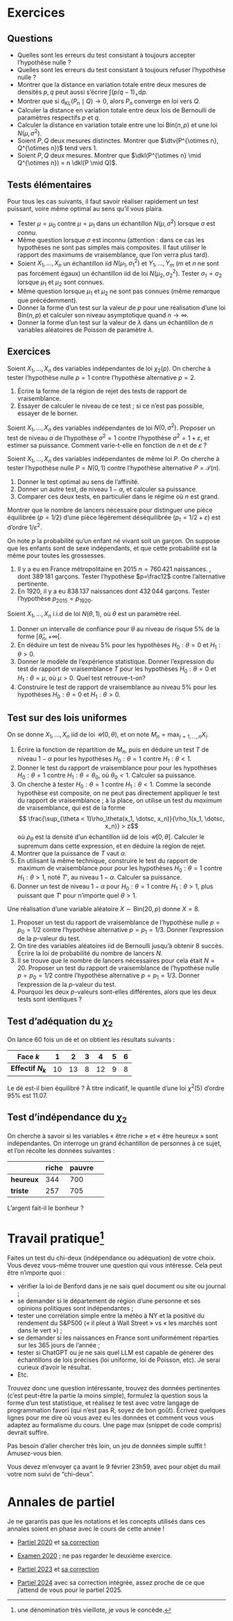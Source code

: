 # Exercices {.unnumbered}

## Questions

- Quelles sont les erreurs du test consistant à toujours accepter l'hypothèse nulle ?
- Quelles sont les erreurs du test consistant à toujours refuser l'hypothèse nulle ?
- Montrer que la distance en variation totale entre deux mesures de densités $p,q$ peut aussi s'écrire $\int(p/q-1)_+ \mathrm{d}p$. 
- Montrer que si $\mathrm{d}_{\mathrm{KL}}(P_n \mid Q) \to 0$, alors $P_n$ converge en loi vers $Q$. 
- Calculer la distance en variation totale entre deux lois de Bernoulli de paramètres respectifs $p$ et $q$.
- Calculer la distance en variation totale entre une loi $\mathrm{Bin}(n,p)$ et une loi $N(\mu,\sigma^2)$. 
- Soient $P,Q$ deux mesures distinctes. Montrer que $\dtv(P^{\otimes n}, Q^{\otimes n})$ tend vers 1. 
- Soient $P,Q$ deux mesures. Montrer que $\dkl(P^{\otimes n} \mid Q^{\otimes n}) = n \dkl(P \mid Q)$. 

## Tests élémentaires

Pour tous les cas suivants, il faut savoir réaliser rapidement un test puissant, voire même optimal au sens qu'il vous plaira. 

- Tester $\mu = \mu_0$ contre $\mu = \mu_1$ dans un échantillon $N(\mu, \sigma^2)$ lorsque $\sigma$ est connu. 
- Même question lorsque $\sigma$ est inconnu (attention : dans ce cas les hypothèses ne sont pas simples mais composites. Il faut utiliser le rapport des maximums de vraisemblance, que l'on verra plus tard). 
- Soient $X_1, \dotsc, X_n$ un échantillon iid $N(\mu_1,\sigma_1^2)$ et $Y_1, \dotsc, Y_m$ ($m$ et $n$ ne sont pas forcément égaux) un échantillon iid de loi $N(\mu_2,\sigma_2^2)$. Tester $\sigma_1 = \sigma_2$ lorsque $\mu_1$ et $\mu_2$ sont connues. 
- Même question lorsque $\mu_1$ et $\mu_2$ ne sont pas connues (même remarque que précédemment).  
- Donner la forme d'un test sur la valeur de $p$ pour une réalisation d'une loi $\mathrm{Bin}(n,p)$ et calculer son niveau asymptotique quand $n\to\infty$. 
- Donner la forme d'un test sur la valeur de $\lambda$ dans un échantillon de $n$ variables aléatoires de Poisson de paramètre $\lambda$. 
  
## Exercices

:::{#exr-testchideux}

Soient $X_1, \dotsc, X_n$ des variables indépendantes de loi $\chi_2(p)$. On cherche à tester l'hypothèse nulle $p=1$ contre l'hypothèse alternative $p=2$. 

1. Écrire la forme de la région de rejet des tests de rapport de vraisemblance. 
2. Essayer de calculer le niveau de ce test ; si ce n'est pas possible, essayer de le borner. 

:::

:::{#exr-testvar}

Soient $X_1, \dotsc, X_n$ des variables indépendantes de loi $N(0,\sigma^2)$. Proposer un test de niveau $\alpha$ de l'hypothèse $\sigma^2=1$ contre l'hypothèse $\sigma^2 = 1+\varepsilon$, et estimer sa puissance. Comment varie-t-elle en fonction de $n$ et de $\varepsilon$ ?

:::

:::{#exr-testrandom}

Soient $X_1, \dotsc, X_n$ des variables indépendantes de même loi $P$. On cherche à tester l'hypothèse nulle $P = N(0,1)$ contre l'hypothèse alternative $P = \mathscr{T}(n)$. 

1. Donner le test optimal au sens de l'affinité. 
2. Donner un autre test, de niveau $1-\alpha$, et calculer sa puissance. 
3. Comparer ces deux tests, en particulier dans le régime où $n$ est grand. 
:::

:::{#exr-samplecomplexity}

Montrer que le nombre de lancers nécessaire pour distinguer une pièce équilibrée $(p=1/2)$ d'une pièce légèrement déséquilibrée ($p_1 = 1/2 + \varepsilon$) est d'ordre $1/\varepsilon^2$. 

:::


:::{#exr-bintest}

On note $p$ la probabilité qu'un enfant né vivant soit un garçon. On suppose que les enfants sont de sexe indépendants, et que cette probabilité est la même pour toutes les grossesses.

1. Il y a eu en France métropolitaine en 2015 $n=760\,421$ naissances.
, dont $389\,181$ garçons. Tester l'hypothèse $p=\frac12$ contre l'alternative pertinente.
1. En 1920, il y a eu $838\,137$ naissances dont $432\,044$ garçons. Tester l'hypothèse $p_{2015}=p_{1920}$.

:::


:::{#exr-testsdivers}


Soient $X_1, \dotsc, X_n$ i.i.d de loi $N(\theta,1)$, où $\theta$ est un paramètre réel. 

1. Donner un intervalle de confiance pour $\theta$ au niveau de risque $5\%$ de la forme $[\hat{\theta}_n, +\infty[$. 
2. En déduire un test de niveau $5\%$ pour les hypothèses $H_0: \theta = 0$ et $H_1: \theta >0$.
3. Donner le modèle de l'expérience statistique. Donner l'expression du test de rapport de vraisemblance $T$ pour les hypothèses $H_0: \theta =0$ et $H_1: \theta = \mu$, où $\mu >0$. Quel test retrouve-t-on? 
4. Construire le test de rapport de vraisemblance au niveau $5\%$ pour les hypothèses $H_0: \theta = 0$ et $H_1: \theta >0$.

:::

:::{#exr-testunif}


## Test sur des lois uniformes 

On se donne $X_1, \dots, X_n$ iid de loi $\mathscr{U}(0,\theta)$, et on note $M_n = \max_{j=1, \dots, n} X_i$.

1. Écrire la fonction de répartition de $M_n$, puis en déduire un test $T$ de niveau $1-\alpha$ pour les hypothèses $H_0: \theta = 1$ contre $H_1: \theta < 1$.
2. Donner le test du rapport de vraisemblance pour pour les hypothèses $H_0: \theta = 1$ contre $H_1: \theta = \theta_0$, où $\theta_0<1$. Calculer sa puissance. 
3. On cherche à tester $H_0: \theta = 1$ contre $H_1: \theta < 1$. Comme la seconde hypothèse est composite, on ne peut pas directement appliquer le test du rapport de vraisemblance ; à la place, on utilise un test du *maximum* de vraisemblance, qui est de la forme 
   $$ \frac{\sup_{\theta < 1}\rho_\theta(x_1, \dotsc, x_n)}{\rho_1(x_1, \dotsc, x_n)} > z$$
   où $\rho_\theta$ est la densité d'un échantillon iid de lois $\mathscr{U}[0,\theta]$. Calculer le supremum dans cette expression, et en déduire la région de rejet. 
4. Montrer que la puissance de $T$ vaut $\alpha$.
5. En utilisant la même technique, construire le test du rapport de maximum de vraisemblance pour pour les hypothèses $H_0: \theta = 1$ contre $H_1: \theta>1$, noté $T'$, au niveau $1-\alpha$. Calculer sa puissance. 
6. Donner un test de niveau $1-\alpha$ pour $H_0: \theta = 1$ contre $H_1: \theta>1$, plus puissant que $T'$ pour n'importe quel $\theta >1$. 

:::

:::{#exr-binomtest}

Une réalisation d'une variable aléatoire $X \sim \mathrm{Bin}(20,p)$ donne $X = 8$. 

1. Proposer un test du rapport de vraisemblance de l'hypothèse nulle $p=p_0=1/2$ contre l'hypothèse alternative $p=p_1=1/3$. Donner l'expression de la $p$-valeur du test.
2. On tire des variables aléatoires iid de Bernoulli jusqu'à obtenir 8 succès. Écrire la loi de probabilité du nombre de lancers $N$.
3. Il se trouve que le nombre de lancers nécessaires pour cela était $N=20$.  Proposer un test du rapport de vraisemblance de l'hypothèse nulle $p=p_0=1/2$ contre l'hypothèse alternative $p=p_1=1/3$. Donner l'expression de la $p$-valeur du test. 
4. Pourquoi les deux $p$-valeurs sont-elles différentes, alors que les deux tests sont identiques ?

:::


:::{#exr-testdé}

## Test d'adéquation du $\chi_2$

On lance $60$ fois un dé et on obtient les résultats suivants :

| **Face $k$** | 1 | 2 | 3 | 4 | 5 | 6 |
|---------|:-:|:-:|:-:|:-:|:-:|:-:|
| **Effectif $N_k$**      | 10   |    13 |   8   | 12 | 9 | 8 |



Le dé est-il bien équilibré ? À titre indicatif, le quantile d'une loi $\chi^2(5)$ d'ordre $95\%$ est $11.07$.

:::

:::{#exr-testind}

## Test d'indépendance du $\chi_2$

On cherche à savoir si les variables « être riche » et « être heureux » sont indépendantes. On interroge un grand échantillon de personnes à ce sujet, et l'on récolte les données suivantes : 

| | riche | pauvre | 
|-|-|-|-|
| **heureux** |344 | 700|
| **triste**| 257| 705 | 


L'argent fait-il le bonheur ?

:::

# Travail pratique[^1]

Faites un test du chi-deux (indépendance ou adéquation) de votre choix. Vous devez vous-même trouver une question qui vous intéresse. Cela peut être n'importe quoi : 

- vérifier la loi de Benford dans je ne sais quel document ou site ou journal ;
- se demander si le département de région d'une personne et ses opinions politiques sont indépendantes ; 
- tester une corrélation simple entre la météo à NY et la positivé du rendement du S&P500 (« il pleut à Wall Street » vs « les marchés sont dans le vert ») ; 
- se demander si les naissances en France sont uniformément réparties sur les 365 jours de l'année ; 
- tester si ChatGPT ou je ne sais quel LLM est capable de générer des échantillons de lois précises (loi uniforme, loi de Poisson, etc). Je serai curieux d'avoir le résultat. 
- Etc. 


Trouvez donc une question intéressante, trouvez des données pertinentes (c'est peut-être la partie la moins simple), formulez la question sous la forme d'un test statistique, et réalisez le test avec votre langage de programmation favori (qui n'est pas R, soyez de bon goût). Écrivez quelques lignes pour me dire où vous avez eu les données et comment vous vous adaptez au formalisme du cours. Une page max (snippet de code compris) devrait suffire. 

Pas besoin d'aller chercher très loin, un jeu de données simple suffit ! Amusez-vous bien. 

Vous devez m'envoyer ça avant le 9 février 23h59, avec pour objet du mail votre nom suivi de "chi-deux". 


# Annales de partiel

Je ne garantis pas que les notations et les concepts utilisés dans ces annales soient en phase avec le cours de cette année !

- [Partiel 2020](/pdfs/CC1.pdf) et [sa correction](/pdfs/Corrige_CC1.pdf)

- [Examen 2020](/pdfs/ExoExam.pdf) ; ne pas regarder le deuxième exercice. 

- [Partiel 2023](/pdfs/Partiel2023.pdf) et [sa correction](/pdfs/Partiel2023Corrige.pdf)

- [Partiel 2024](/pdfs/partiel_24.pdf) avec sa correction intégrée, assez proche de ce que j'attend de vous pour le partiel 2025. 

[^1]: une dénomination très vieillote, je vous le concède. 




